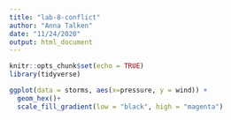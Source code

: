 ```yaml
---
title: "lab-8-conflict"
author: "Anna Talken"
date: "11/24/2020"
output: html_document
---
```


```r
knitr::opts_chunk$set(echo = TRUE)
library(tidyverse)
```

```r
ggplot(data = storms, aes(x=pressure, y = wind)) +
  geom_hex()+
  scale_fill_gradient(low = "black", high = "magenta")
```

